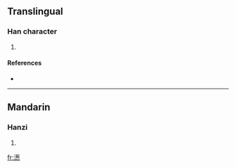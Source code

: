 ==Translingual==

===Han character===
{{Han char|rn=85|rad=水|as=13|sn=16|four=3413<sub>2</sub>|canj=水廿心心 (ETPP)}}

# {{defn|Han|sort=水13}}

====References====
* {{Han ref|kx=0655.030|dkj=18457|dj=1065.120|hdz=31752.160|uh=6FCD|ud=28621|bh=EA43|bd=59971}}

----

==Mandarin==

===Hanzi===
{{cmn-hanzi|pin=[[sōng]] ([[song1]])|wg=sung<sup>1</sup>}}

# {{defn|Mandarin}}

[[fr:濍]]